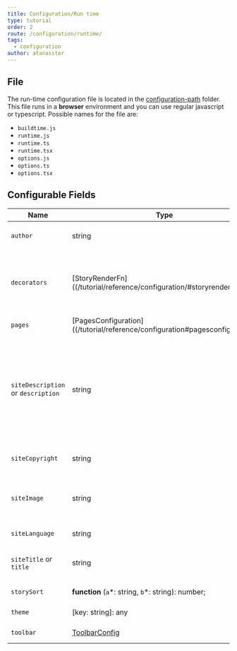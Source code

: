 ```yaml
---
title: Configuration/Run time
type: tutorial
order: 2
route: /configuration/runtime/
tags:
  - configuration
author: atanasster  
---
```


## File
The run-time configuration file is located in the [configuration-path](/configuration/overview/#configuration-path) folder.
This file runs in a **browser** environment and you can use regular javascript or typescript.
Possible names for the file are:
- `buildtime.js`
- `runtime.js`
- `runtime.ts`
- `runtime.tsx`
- `options.js`
- `options.ts`
- `options.tsx`

## Configurable Fields

| Name              | Type                                                                                                                       | Description                                                                                                                                                                          |
| ----------------- | -------------------------------------------------------------------------------------------------------------------------- | ------------------------------------------------------------------------------------------------------------------------------------------------------------------------------------ |
| `author`          | string                                                                                                                     | author: Default is "@component-controls"                                                                                                                                             |
| `decorators`      | [StoryRenderFn]((/tutorial/reference/configuration/#storyrenderfn)\[]                                                      | story decorator functions - used to wrap stories. Example: \[story => &lt;ThemeProvider>{story()}&lt;/ThemeProvider>]                                                                 |
| `pages`           | [PagesConfiguration]((/tutorial/reference/configuration#pagesconfiguration)                                                | page types configurations                                                                                                                                                            |
| `siteDescription` or `description` | string                                                                                                                     | site description. siteDescription: Default is "Component controls stories. Write your components documentation with MDX and JSX. Design, develop, test and review in a single site." |
| `siteCopyright` | string                                                                                                                     | copyright notice displayed in the footer|
| `siteImage`       | string                                                                                                                     | link to site image, used in page meta tag `<meta name="image" content={siteLanguage} />`                                                                                                                                                                     |
| `siteLanguage`    | string                                                                                                                     | site language, Deault is "en"                                                                                                                                                        |
| `siteTitle` or `title`       | string                                                                                                                     | standalone site title. Default is "Component controls"                                                                                                                               |
| `storySort`       | **function** (`a`\*: string, `b`\*: string): number;                                                                       | story sorting function                                                                                                                                                               |
| `theme`           | \[key: string]: any                                                                                                        | theme-ui theme configuration                                                                                                                                                         |
| `toolbar`         | [ToolbarConfig](/tutorial/reference/configuration#toolbarconfig)                                                           | custom toolbar items                                                                                              
